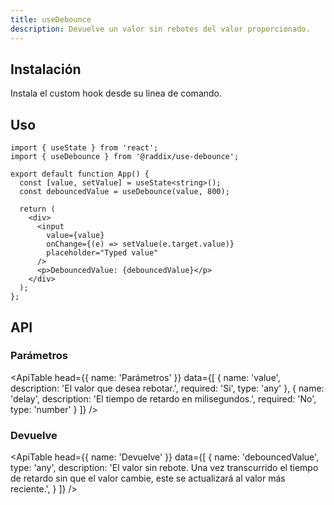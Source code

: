 ```yaml
---
title: useDebounce
description: Devuelve un valor sin rebotes del valor proporcionado.
---
```


## Instalación

Instala el custom hook desde su linea de comando.

<Snippet pkg text='@raddix/use-debounce' />

## Uso

```tsx
import { useState } from 'react';
import { useDebounce } from '@raddix/use-debounce';

export default function App() {
  const [value, setValue] = useState<string>();
  const debouncedValue = useDebounce(value, 800);

  return (
    <div>
      <input
        value={value}
        onChange={(e) => setValue(e.target.value)}
        placeholder="Typed value"
      />
      <p>DebouncedValue: {debouncedValue}</p>
    </div>
  );
};
```

## API

### Parámetros

<ApiTable
  head={{
    name: 'Parámetros'
  }}
  data={[
    {
      name: 'value',
      description: 'El valor que desea rebotar.',
      required: 'Si',
      type: 'any'
    },
    {
      name: 'delay',
      description: 'El tiempo de retardo en milisegundos.',
      required: 'No',
      type: 'number'
    }
  ]}
/>

### Devuelve

<ApiTable
  head={{
    name: 'Devuelve'
  }}
  data={[
    {
      name: 'debouncedValue',
      type: 'any',
      description: 'El valor sin rebote. Una vez transcurrido el tiempo de retardo sin que el valor cambie, este se actualizará al valor más reciente.',
    }
  ]}
 />